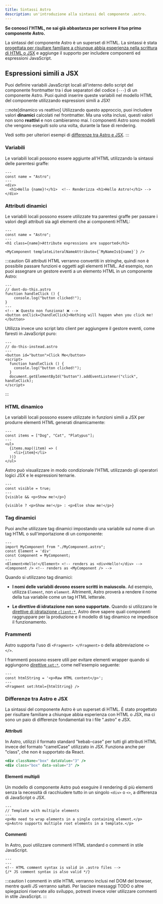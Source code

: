 ```yaml
---
title: Sintassi Astro
description: un'introduzione alla sintassi del componente .astro.
---
```


**Se conosci l'HTML, ne sai già abbastanza per scrivere il tuo primo componente Astro.**

La sintassi del componente Astro è un superset di HTML. La sintassi è stata [progettata per risultare familiare a chiunque abbia esperienza nella scrittura di HTML o JSX](#differenze-tra-astro-e-jsx) e aggiunge il supporto per includere componenti ed espressioni JavaScript.


## Espressioni simili a JSX

Puoi definire variabili JavaScript locali all'interno dello script del componente frontmatter tra i due separatori del codice (`---`) di un componente Astro. Puoi quindi inserire queste variabili nel modello HTML del componente utilizzando espressioni simili a JSX!

:::note[dinamico vs reattivo]
Utilizzando questo approccio, puoi includere valori **dinamici** calcolati nel frontmatter. Ma una volta inclusi, questi valori non sono **reattivi** e non cambieranno mai. I componenti Astro sono modelli che vengono eseguiti solo una volta, durante la fase di rendering.

Vedi sotto per ulteriori esempi di [differenze tra Astro e JSX](#differenze-tra-astro-e-jsx).
:::

### Variabili

Le variabili locali possono essere aggiunte all'HTML utilizzando la sintassi delle parentesi graffe:

```astro title="src/components/Variables.astro" "{name}"
---
const name = "Astro";
---
<div>
  <h1>Hello {name}!</h1>  <!-- Renderizza <h1>Hello Astro!</h1> -->
</div>
```

### Attributi dinamici

Le variabili locali possono essere utilizzate tra parentesi graffe per passare i valori degli attributi sia agli elementi che ai componenti HTML:

```astro title="src/components/DynamicAttributes.astro" "{name}" "${name}"
---
const name = "Astro";
---
<h1 class={name}>Attribute expressions are supported</h1>

<MyComponent templateLiteralNameAttribute={`MyNameIs${name}`} />
```

:::caution
Gli attributi HTML verranno convertiti in stringhe, quindi non è possibile passare funzioni e oggetti agli elementi HTML.
Ad esempio, non puoi assegnare un gestore eventi a un elemento HTML in un componente Astro:

```astro
---
// dont-do-this.astro
function handleClick () {
    console.log("button clicked!");
}
---
<!-- ❌ Questo non funziona! ❌ -->
<button onClick={handleClick}>Nothing will happen when you click me!</button>
```

Utilizza invece uno script lato client per aggiungere il gestore eventi, come faresti in JavaScript puro:

```astro
---
// do-this-instead.astro
---
<button id="button">Click Me</button>
<script>
  function handleClick () {
    console.log("button clicked!");
  }
  document.getElementById("button").addEventListener("click", handleClick);
</script>
```
:::

### HTML dinamico

Le variabili locali possono essere utilizzate in funzioni simili a JSX per produrre elementi HTML generati dinamicamente:

```astro title="src/components/DynamicHtml.astro" "{item}"
---
const items = ["Dog", "Cat", "Platypus"];
---
<ul>
  {items.map((item) => (
    <li>{item}</li>
  ))}
</ul>
```

Astro può visualizzare in modo condizionale l'HTML utilizzando gli operatori logici JSX e le espressioni ternarie.

```astro title="src/components/ConditionalHtml.astro" "visible"
---
const visible = true;
---
{visible && <p>Show me!</p>}

{visible ? <p>Show me!</p> : <p>Else show me!</p>}
```

### Tag dinamici

Puoi anche utilizzare tag dinamici impostando una variabile sul nome di un tag HTML o sull'importazione di un componente:

```astro title="src/components/DynamicTags.astro" /Element|(?<!My)Component/
---
import MyComponent from "./MyComponent.astro";
const Element = 'div'
const Component = MyComponent;
---
<Element>Hello!</Element> <!-- renders as <div>Hello!</div> -->
<Component /> <!-- renders as <MyComponent /> -->
```

Quando si utilizzano tag dinamici:

- **I nomi delle variabili devono essere scritti in maiuscolo.** Ad esempio, utilizza `Element`, non `element`. Altrimenti, Astro proverà a rendere il nome della tua variabile come un tag HTML letterale.

- **Le direttive di idratazione non sono supportate.** Quando si utilizzano le [direttive di idratazione `client:*`](/it/core-concepts/framework-components/#componenti-interattivi-idratanti), Astro deve sapere quali componenti raggruppare per la produzione e il modello di tag dinamico ne impedisce il funzionamento.

### Frammenti

Astro supporta l'uso di `<Fragment> </Fragment>` o della abbreviazione `<> </>`.

I frammenti possono essere utili per evitare elementi wrapper quando si aggiungono [direttive `set:*`](/it/reference/directives-reference/#sethtml), come nell'esempio seguente:

```astro title="src/components/SetHtml.astro" "Fragment"
---
const htmlString = '<p>Raw HTML content</p>';
---
<Fragment set:html={htmlString} />
```

### Differenze tra Astro e JSX

La sintassi del componente Astro è un superset di HTML. È stato progettato per risultare familiare a chiunque abbia esperienza con HTML o JSX, ma ci sono un paio di differenze fondamentali tra i file ".astro" e JSX.

#### Attributi

In Astro, utilizzi il formato standard "kebab-case" per tutti gli attributi HTML invece del formato "camelCase" utilizzato in JSX. Funziona anche per "class", che non è supportato da React.

```jsx del={1} ins={2} title="example.astro"
<div className="box" dataValue="3" />
<div class="box" data-value="3" />
```

#### Elementi multipli

Un modello di componente Astro può eseguire il rendering di più elementi senza la necessità di racchiudere tutto in un singolo `<div>` o `<>`, a differenza di JavaScript o JSX.

```astro title="src/components/RootElements.astro"
---
// Template with multiple elements
---
<p>No need to wrap elements in a single containing element.</p>
<p>Astro supports multiple root elements in a template.</p>
```

#### Commenti

In Astro, puoi utilizzare commenti HTML standard o commenti in stile JavaScript.

```astro title="example.astro"
---
---
<!-- HTML comment syntax is valid in .astro files -->
{/* JS comment syntax is also valid */}
```

:::caution
I commenti in stile HTML verranno inclusi nel DOM del browser, mentre quelli JS verranno saltati. Per lasciare messaggi TODO o altre spiegazioni riservate allo sviluppo, potresti invece voler utilizzare commenti in stile JavaScript.
:::
